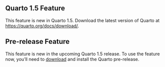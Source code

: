 ::: {.content-visible when-profile="rc"}
::: {.callout-note}
## Quarto 1.5 Feature

This feature is new in Quarto 1.5. Download the latest version of Quarto at <https://quarto.org/docs/download/>.
:::
:::


::: {.content-visible unless-profile="rc"}
::: {.callout-note}
## Pre-release Feature

This feature is new in the upcoming Quarto 1.5 release. To use the feature now, you'll need to [download](https://quarto.org/docs/download/prerelease) and install the Quarto pre-release.
:::
:::

